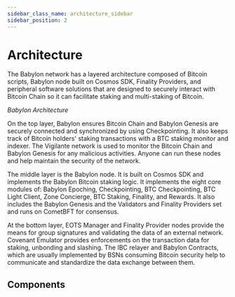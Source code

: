 ```yaml
---
sidebar_class_name: architecture_sidebar
sidebar_position: 2
---
```


# Architecture

The Babylon network has a layered architecture composed of Bitcoin scripts, Babylon node 
built on Cosmos SDK, Finality Providers, and peripheral software solutions that 
are designed to securely interact with Bitcoin Chain so it can facilitate staking and 
multi-staking of Bitcoin.


<div className="flex flex-col items-center justify-center" id="babylon_architecture">
  <ThemedImage
    alt="Overview of Babylon Bitcoin Staking Protocol"
    sources={{
      light: useBaseUrl('/img/guides/architecture.png'),
      dark: useBaseUrl('/img/guides/architecture_dark.png'),
    }}
  />
  <em>Babylon Architecture</em><br/>
</div>

On the top layer, Babylon ensures Bitcoin Chain and Babylon Genesis are securely connected 
and synchronized by using Checkpointing. It also keeps track of Bitcoin holders' staking 
transactions with a BTC staking monitor and indexer. The Vigilante network is used to 
monitor the Bitcoin Chain and Babylon Genesis for any malicious activities. Anyone can run 
these nodes and help maintain the security of the network.

The middle layer is the Babylon node. It is built on Cosmos SDK and implements the 
Babylon Bitcoin staking logic. It implements the eight core modules of: Babylon 
Epoching, Checkpointing, BTC Checkpointing, BTC Light Client, Zone Concierge, BTC 
Staking, Finality, and Rewards. It also includes the Babylon Genesis and the Validators and Finality Providers set and runs on CometBFT for consensus.

At the bottom layer, EOTS Manager and Finality Provider nodes provide the means for 
group signatures and validating the data of an external network. Covenant Emulator 
provides enforcements on the transaction data for staking, unbonding and slashing. The 
IBC relayer and Babylon Contracts, which are usually implemented by BSNs consuming 
Bitcoin security help to communicate and standardize the data exchange between them.

## Components


<DocCardList />
